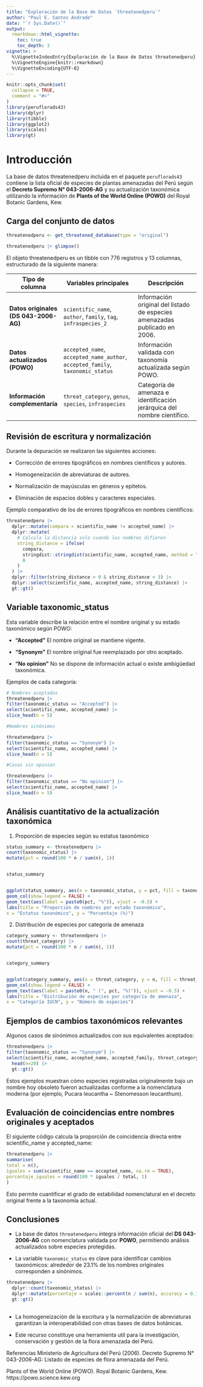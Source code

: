 ```yaml
---
title: "Exploración de la Base de Datos `threatenedperu`"
author: "Paul E. Santos Andrade"
date: "`r Sys.Date()`"
output: 
  rmarkdown::html_vignette:
    toc: true
    toc_depth: 3
vignette: >
  %\VignetteIndexEntry{Exploración de la Base de Datos threatenedperu}
  %\VignetteEngine{knitr::rmarkdown}
  %\VignetteEncoding{UTF-8}
---
```


```r
knitr::opts_chunk$set(
  collapse = TRUE,
  comment = "#>"
)
library(peruflorads43)
library(dplyr)
library(tibble)
library(ggplot2)
library(scales)
library(gt)
```


# Introducción

La base de datos threatenedperu incluida en el paquete `peruflorads43` contiene la lista oficial de especies de plantas amenazadas del Perú según el **Decreto Supremo N° 043-2006-AG** y su actualización taxonómica utilizando la información de **Plants of the World Online (POWO)** del Royal Botanic Gardens, Kew.


## Carga del conjunto de datos

```r
threatenedperu <- get_threatened_database(type = "original")

threatenedperu |> glimpse()
```

El objeto threatenedperu es un tibble con 776 registros y 13 columnas, estructurado de la siguiente manera:


| Tipo de columna                       | Variables principales                                                          | Descripción                                                                |
| ------------------------------------- | ------------------------------------------------------------------------------ | -------------------------------------------------------------------------- |
| **Datos originales (DS 043-2006-AG)** | `scientific_name`, `author`, `family`, `tag`, `infraspecies_2`                 | Información original del listado de especies amenazadas publicado en 2006. |
| **Datos actualizados (POWO)**         | `accepted_name`, `accepted_name_author`, `accepted_family`, `taxonomic_status` | Información validada con taxonomía actualizada según POWO.                 |
| **Información complementaria**        | `threat_category`, `genus`, `species`, `infraspecies`                          | Categoría de amenaza e identificación jerárquica del nombre científico.    |



## Revisión de escritura y normalización

Durante la depuración se realizaron las siguientes acciones:

- Corrección de errores tipográficos en nombres científicos y autores.

- Homogeneización de abreviaturas de autores.

- Normalización de mayúsculas en géneros y epítetos.

- Eliminación de espacios dobles y caracteres especiales.

Ejemplo comparativo de los de errores tipográficos en nombres científicos:


```r

threatenedperu |>
  dplyr::mutate(compara = scientific_name != accepted_name) |> 
  dplyr::mutate(
    # Calcula la distancia solo cuando los nombres difieren
    string_distance = ifelse(
      compara,
      stringdist::stringdist(scientific_name, accepted_name, method = "lv"), # 'lv' = Levenshtein
      0
    )
  ) |>
  dplyr::filter(string_distance > 0 & string_distance < 3) |> 
  dplyr::select(scientific_name, accepted_name, string_distance) |> 
  gt::gt()
```



## Variable taxonomic_status

Esta variable describe la relación entre el nombre original y su estado taxonómico según POWO:

- **"Accepted"**  El nombre original se mantiene vigente.

- **"Synonym"** El nombre original fue reemplazado por otro aceptado.

- **"No opinion"** No se dispone de información actual o existe ambigüedad taxonómica.

Ejemplos de cada categoría:

```r
# Nombres aceptados
threatenedperu |>
filter(taxonomic_status == "Accepted") |>
select(scientific_name, accepted_name) |>
slice_head(n = 5)

#Nombres sinónimos

threatenedperu |>
filter(taxonomic_status == "Synonym") |>
select(scientific_name, accepted_name) |>
slice_head(n = 5)

#Casos sin opinión

threatenedperu |>
filter(taxonomic_status == "No opinion") |>
select(scientific_name, accepted_name) |>
slice_head(n = 5)
```

## Análisis cuantitativo de la actualización taxonómica

1. Proporción de especies según su estatus taxonómico
```r
status_summary <- threatenedperu |>
count(taxonomic_status) |>
mutate(pct = round(100 * n / sum(n), 1))


status_summary


ggplot(status_summary, aes(x = taxonomic_status, y = pct, fill = taxonomic_status)) +
geom_col(show.legend = FALSE) +
geom_text(aes(label = paste0(pct, "%")), vjust = -0.5) +
labs(title = "Proporción de nombres por estado taxonómico",
x = "Estatus taxonómico", y = "Porcentaje (%)") 
```


2. Distribución de especies por categoría de amenaza

```r
category_summary <- threatenedperu |>
count(threat_category) |>
mutate(pct = round(100 * n / sum(n), 1))


category_summary


ggplot(category_summary, aes(x = threat_category, y = n, fill = threat_category)) +
geom_col(show.legend = FALSE) +
geom_text(aes(label = paste0(n, " (", pct, "%)")), vjust = -0.5) +
labs(title = "Distribución de especies por categoría de amenaza",
x = "Categoría IUCN", y = "Número de especies") 
```

## Ejemplos de cambios taxonómicos relevantes

Algunos casos de sinónimos actualizados con sus equivalentes aceptados:

```r
threatenedperu |>
filter(taxonomic_status == "Synonym") |>
select(scientific_name, accepted_name, accepted_family, threat_category) |>
  head(n=20) |> 
  gt::gt()
```

Estos ejemplos muestran cómo especies registradas originalmente bajo un nombre hoy obsoleto fueron actualizadas conforme a la nomenclatura moderna (por ejemplo, Pucara leucantha ~ Stenomesson leucanthum).

## Evaluación de coincidencias entre nombres originales y aceptados

El siguiente código calcula la proporción de coincidencia directa entre scientific_name y accepted_name:

```r
threatenedperu |>
summarise(
total = n(),
iguales = sum(scientific_name == accepted_name, na.rm = TRUE),
porcentaje_iguales = round(100 * iguales / total, 1)
)
```

Esto permite cuantificar el grado de estabilidad nomenclatural en el decreto original frente a la taxonomía actual.

## Conclusiones

- La base de datos `threatenedperu` integra información oficial del **DS 043-2006-AG** con nomenclatura validada por **POWO**, permitiendo análisis actualizados sobre especies protegidas.

- La variable `taxonomic_status` es clave para identificar cambios taxonómicos: alrededor de 23.1% de los nombres originales corresponden a sinónimos.

```r
threatenedperu |>
  dplyr::count(taxonomic_status) |>
  dplyr::mutate(porcentaje = scales::percent(n / sum(n), accuracy = 0.1)) |> 
  gt::gt()
  
```


- La homogeneización de la escritura y la normalización de abreviaturas garantizan la interoperabilidad con otras bases de datos botánicas.

- Este recurso constituye una herramienta util para la investigación, conservación y gestión de la flora amenazada del Perú.

Referencias
Ministerio de Agricultura del Perú (2006). Decreto Supremo N° 043-2006-AG: Listado de especies de flora amenazada del Perú.

Plants of the World Online (POWO). Royal Botanic Gardens, Kew. https://powo.science.kew.org

